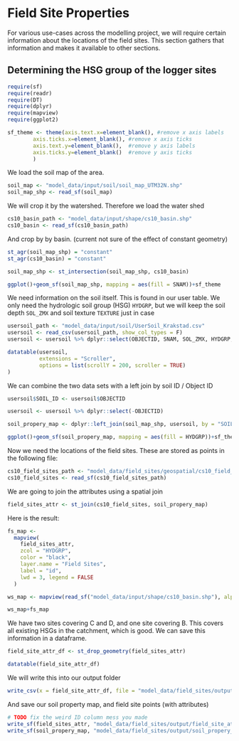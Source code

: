 # Field Site Properties

For various use-cases across the modelling project, we will require certain
information about the locations of the field sites. This section gathers that
information and makes it available to other sections.

## Determining the HSG group of the logger sites

```r
require(sf)
require(readr)
require(DT)
require(dplyr)
require(mapview)
require(ggplot2)

sf_theme <- theme(axis.text.x=element_blank(), #remove x axis labels
        axis.ticks.x=element_blank(), #remove x axis ticks
        axis.text.y=element_blank(),  #remove y axis labels
        axis.ticks.y=element_blank()  #remove y axis ticks
        )
```

We load the soil map of the area.

```r
soil_map <- "model_data/input/soil/soil_map_UTM32N.shp"
soil_map_shp <- read_sf(soil_map)
```

We will crop it by the watershed. Therefore we load the water shed

```r
cs10_basin_path <- "model_data/input/shape/cs10_basin.shp"
cs10_basin <- read_sf(cs10_basin_path)
```

And crop by by basin. (current not sure of the effect of constant geometry)

```r
st_agr(soil_map_shp) = "constant"
st_agr(cs10_basin) = "constant"

soil_map_shp <- st_intersection(soil_map_shp, cs10_basin)

```

```r
ggplot()+geom_sf(soil_map_shp, mapping = aes(fill = SNAM))+sf_theme
```

We need information on the soil itself. This is found in our user table. We only
need the hydrologic soil group (HSG) `HYDGRP`, but we will keep the soil depth
`SOL_ZMX` and soil texture `TEXTURE` just in case

```r
usersoil_path <- "model_data/input/soil/UserSoil_Krakstad.csv"
usersoil <- read_csv(usersoil_path, show_col_types = F)
usersoil <- usersoil %>% dplyr::select(OBJECTID, SNAM, SOL_ZMX, HYDGRP, TEXTURE)

```

```r
datatable(usersoil,
          extensions = "Scroller",
          options = list(scrollY = 200, scroller = TRUE)
)
```

We can combine the two data sets with a left join by soil ID / Object ID

```r
usersoil$SOIL_ID <- usersoil$OBJECTID

usersoil <- usersoil %>% dplyr::select(-OBJECTID)

soil_propery_map <- dplyr::left_join(soil_map_shp, usersoil, by = "SOIL_ID")

```

```r
ggplot()+geom_sf(soil_propery_map, mapping = aes(fill = HYDGRP))+sf_theme

```


Now we need the locations of the field sites. These are stored as points in the
following file:

```r
cs10_field_sites_path <- "model_data/field_sites/geospatial/cs10_field_sites.shp"
cs10_field_sites <- read_sf(cs10_field_sites_path)
```

We are going to join the attributes using a spatial join

```r
field_sites_attr <- st_join(cs10_field_sites, soil_propery_map)
```

Here is the result:

```r
fs_map <-
  mapview(
    field_sites_attr,
    zcol = "HYDGRP",
    color = "black",
    layer.name = "Field Sites",
    label = "id",
    lwd = 3, legend = FALSE
  )

ws_map <- mapview(read_sf("model_data/input/shape/cs10_basin.shp"), alpha.regions = .2)

ws_map+fs_map
```

We have two sites covering C and D, and one site covering B. This covers all
existing HSGs in the catchment, which is good. We can save this information in
a dataframe.

```r
field_site_attr_df <- st_drop_geometry(field_sites_attr)

datatable(field_site_attr_df)
```
We will write this into our output folder

```r
write_csv(x = field_site_attr_df, file = "model_data/field_sites/output/field_site_attr_df.csv")
```

And save our soil property map, and field site points (with attributes)

```r
# TODO fix the weird ID column mess you made
write_sf(field_sites_attr, "model_data/field_sites/output/field_site_attr_map.shp")
write_sf(soil_propery_map, "model_data/field_sites/output/soil_propery_map.shp")
```

